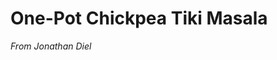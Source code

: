 # One-Pot Chickpea Tiki Masala
_From Jonathan Diel_
\begin{recipe}{One-Pot Chickpea Tiki Masala}{4}{40 minute}

\freeform This recipe is one of my go to when I want Idian food pretty quickly. It's very easy to make espicially if using canned beans and tomatoes. Original recipe from https://www.makingthymeforhealth.com/one-pot-chickpea-tiki-masala/

\ingredient[2]{Tbsp}{extra virgin olive oil}
\ingredient[1]{medium}{onion, diced}
\ingredient[1]{tsp}{sea salt}
\ingredient[2]{}{jalepeños, cored and finely chopped}
\ingredient[4]{in}{fresh ginger, minced (approx. 4 Tbsp}
\ingredient[6]{}{garlic cloves, minced, approx 3 Tbsp}
\ingredient[1]{tsp}{garam masala}
\ingredient[1]{tsp}{ground cumin}
\ingredient[1]{tsp}{curry powder}
\ingredient[fr 12]{tsp}{smoked paprika}
\ingredient[3]{Tbps}{tomato paste}
\ingredient[2]{}{(15-oz) cans diced fire roasted tomatoes}
\ingredient[1]{c}{vegetable broth}
\ingredient[1]{}{(15-oz) can chickpeas, drained and rinsed}
\ingredient[1]{c}{unsweetened cocounut milk}
\ingredient[4]{c}{cooked brown rice or naan for serving}

Instructions:
In a large pot, warm the oil over medium heat. Add the onion and the salt, stir and cook for 3 minutes. Add the jalapeño, ginger, and garlic then cook for 2 minutes. Lastly, add the spices (garam masala, cumin, curry, paprika, cayenne) and the tomato paste then stir together and cook for 2 more minutes.

Pour the cans of diced tomatoes with their juices and 1 cup vegetable broth into the pot. Bring to a boil and cook for 10 minutes, stirring intermittently.

Reduce heat to a simmer then stir in the coconut milk and chickpeas. Cook until heated through. Serve warm with brown basmati rice, fresh cilantro, plain yogurt and naan. Leftovers can be stored in an airtight container in the refrigerator for up to 3 days.

\freeform I've tried making this recipe in a hot pot with mixed results. I think it still works better on the stove. Even still, the recipe is very easy to make despite the long list of ingredients.

\end{recipe}
<!-- Type:Entree -->
<!-- Cook:JonathanD -->
